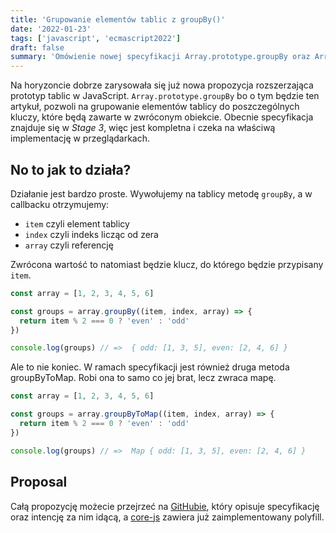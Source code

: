 ```yaml
---
title: 'Grupowanie elementów tablic z groupBy()'
date: '2022-01-23'
tags: ['javascript', 'ecmascript2022']
draft: false
summary: 'Omówienie nowej specyfikacji Array.prototype.groupBy oraz Array.prototype.groupByToMap nadchodzącej w nowym wydaniu ECMAScript 2022.'
---
```


Na horyzoncie dobrze zarysowała się już nowa propozycja rozszerzająca prototyp tablic w JavaScript. `Array.prototype.groupBy` bo o tym będzie ten artykuł, pozwoli na grupowanie elementów tablicy do poszczególnych kluczy, które będą zawarte w zwróconym obiekcie. Obecnie specyfikacja znajduje się w _Stage 3_, więc jest kompletna i czeka na właściwą implementację w przeglądarkach.

## No to jak to działa?

Działanie jest bardzo proste. Wywołujemy na tablicy metodę `groupBy`, a w callbacku otrzymujemy:

- `item` czyli element tablicy
- `index` czyli indeks licząc od zera
- `array` czyli referencję

Zwrócona wartość to natomiast będzie klucz, do którego będzie przypisany `item`.

```javascript
const array = [1, 2, 3, 4, 5, 6]

const groups = array.groupBy((item, index, array) => {
  return item % 2 === 0 ? 'even' : 'odd'
})

console.log(groups) // =>  { odd: [1, 3, 5], even: [2, 4, 6] }
```

Ale to nie koniec. W ramach specyfikacji jest również druga metoda groupByToMap. Robi ona to samo co jej brat, lecz zwraca mapę.

```javascript
const array = [1, 2, 3, 4, 5, 6]

const groups = array.groupByToMap((item, index, array) => {
  return item % 2 === 0 ? 'even' : 'odd'
})

console.log(groups) // =>  Map { odd: [1, 3, 5], even: [2, 4, 6] }
```

## Proposal

Całą propozycję możecie przejrzeć na [GitHubie](https://github.com/tc39/proposal-array-grouping), który opisuje specyfikację oraz intencję za nim idącą, a [core-js](https://github.com/zloirock/core-js#array-grouping) zawiera już zaimplementowany polyfill.

